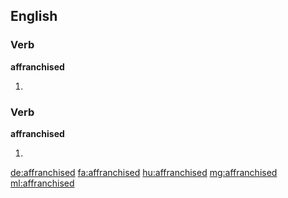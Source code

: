 ==English==

===Verb===
'''affranchised'''

# {{en-past of|affranchise}}

===Verb===
'''affranchised'''

# {{en-past of|affranchize}}

[[de:affranchised]]
[[fa:affranchised]]
[[hu:affranchised]]
[[mg:affranchised]]
[[ml:affranchised]]